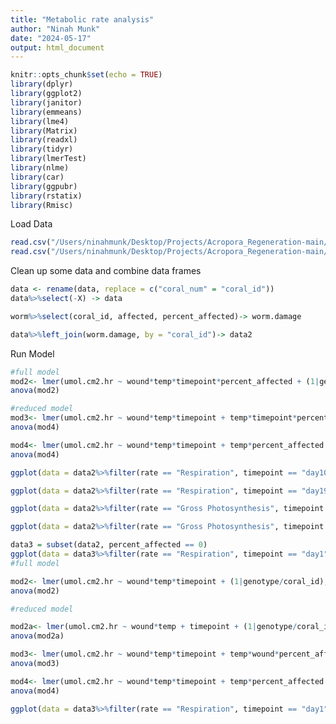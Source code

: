 ```yaml
---
title: "Metabolic rate analysis"
author: "Ninah Munk"
date: "2024-05-17"
output: html_document
---
```


```r
knitr::opts_chunk$set(echo = TRUE)
library(dplyr)
library(ggplot2)
library(janitor)
library(emmeans)
library(lme4)
library(Matrix)
library(readxl)
library(tidyr)
library(lmerTest)
library(nlme)
library(car)
library(ggpubr)
library(rstatix)
library(Rmisc)
```


Load Data
```r

read.csv("/Users/ninahmunk/Desktop/Projects/Acropora_Regeneration-main/Respiration/Output/full.data.cleaned.csv")-> data
read.csv("/Users/ninahmunk/Desktop/Projects/Acropora_Regeneration-main/Wound_Closure/Data/worm_damage.csv")-> worm
```

Clean up some data and combine data frames
```r
data <- rename(data, replace = c("coral_num" = "coral_id"))
data%>%select(-X) -> data

worm%>%select(coral_id, affected, percent_affected)-> worm.damage

data%>%left_join(worm.damage, by = "coral_id")-> data2

```

Run Model
```r
#full model
mod2<- lmer(umol.cm2.hr ~ wound*temp*timepoint*percent_affected + (1|genotype/coral_id), data = data2%>%filter(rate == "Respiration"))
anova(mod2)

#reduced model
mod3<- lmer(umol.cm2.hr ~ wound*temp*timepoint + temp*timepoint*percent_affected + (1|genotype/coral_id), data = data2)
anova(mod4)

mod4<- lmer(umol.cm2.hr ~ wound*temp*timepoint + temp*percent_affected + (1|genotype/coral_id), data = data2)
anova(mod4)

```

```r
ggplot(data = data2%>%filter(rate == "Respiration", timepoint == "day10"), aes(x = percent_affected, y = umol.cm2.hr))+geom_point()+geom_smooth(method = "lm")+facet_wrap(~temp)

ggplot(data = data2%>%filter(rate == "Respiration", timepoint == "day19"), aes(x = percent_affected, y = umol.cm2.hr))+geom_point()+geom_smooth(method = "lm")+facet_wrap(~wound)

ggplot(data = data2%>%filter(rate == "Gross Photosynthesis", timepoint == "day19"), aes(x = percent_affected, y = umol.cm2.hr))+geom_point()+geom_smooth(method = "lm")+facet_wrap(~temp)

ggplot(data = data2%>%filter(rate == "Gross Photosynthesis", timepoint == "day19"), aes(x = percent_affected, y = umol.cm2.hr))+geom_point()+geom_smooth(method = "lm")+facet_wrap(~wound)


```


```r
data3 = subset(data2, percent_affected == 0)
ggplot(data = data3%>%filter(rate == "Respiration", timepoint == "day1"), aes(x = as.factor(temp), y = umol.cm2.hr))+geom_boxplot()
#full model

mod2<- lmer(umol.cm2.hr ~ wound*temp*timepoint + (1|genotype/coral_id), data = data3%>%filter(rate == "Respiration"))
anova(mod2)

#reduced model

mod2a<- lmer(umol.cm2.hr ~ wound*temp + timepoint + (1|genotype/coral_id), data = data3%>%filter(rate == "Respiration"))
anova(mod2a)

mod3<- lmer(umol.cm2.hr ~ wound*temp*timepoint + temp*wound*percent_affected + (1|genotype/coral_id), data = data3%>%filter(rate == "Respiration"))
anova(mod3)

mod4<- lmer(umol.cm2.hr ~ wound*temp*timepoint + temp*percent_affected + (1|genotype/coral_id), data = data3)
anova(mod4)

ggplot(data = data3%>%filter(rate == "Respiration", timepoint == "day1"), aes(x = as.factor(wound), y = umol.cm2.hr))+geom_boxplot()+facet_wrap(~temp)
```

